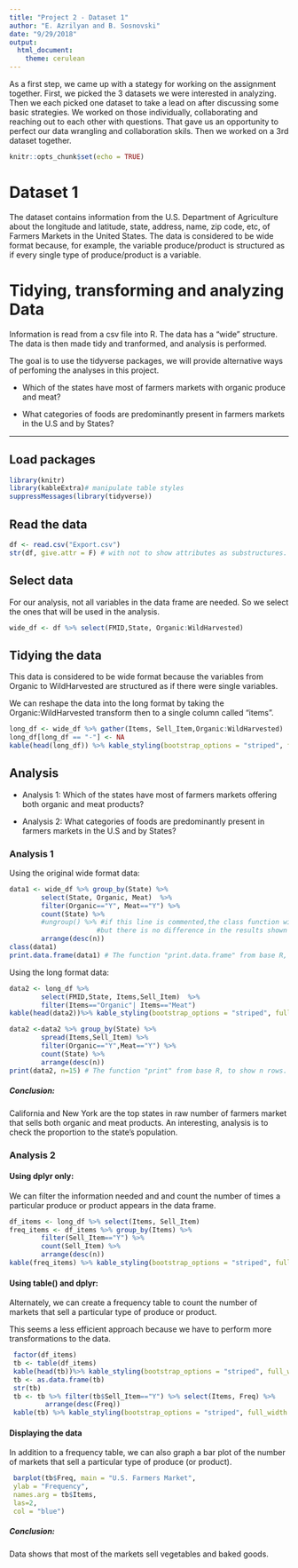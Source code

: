 ```yaml
---
title: "Project 2 - Dataset 1"
author: "E. Azrilyan and B. Sosnovski"
date: "9/29/2018"
output: 
  html_document: 
    theme: cerulean
---
```


As a first step, we came up with a stategy for working on the assignment together. First, we picked the 3 datasets we were interested in analyzing. Then we each picked one dataset to take a lead on after discussing some basic strategies. We worked on those individually, collaborating and reaching out to each other with questions. That gave us an opportunity to perfect our data wrangling and collaboration skils. Then we worked on a 3rd dataset together.

```r
knitr::opts_chunk$set(echo = TRUE)
```

# Dataset 1

The dataset contains information from the U.S. Department of Agriculture about the longitude and latitude, state, address, name, zip code, etc, of Farmers Markets in the United States. The data is considered to be wide format because, for example, the variable produce/product is structured as if every single type of produce/product is a variable.

# Tidying, transforming and analyzing Data

Information is read from a csv file into R. The data has a "wide" structure. The data is then made tidy and tranformed, and analysis is performed.

The goal is to use the tidyverse packages, we will provide alternative ways of perfoming the analyses in this project.

* Which of the states have most of farmers markets with organic produce and meat? 

* What categories of foods are predominantly present in farmers markets in the U.S and by States?

_____________________________________________________________________

## Load packages

```r
library(knitr)
library(kableExtra)# manipulate table styles
suppressMessages(library(tidyverse))
```

## Read the data

```r
df <- read.csv("Export.csv")
str(df, give.attr = F) # with not to show attributes as substructures. If T then str is really long... 
```

## Select data
For our analysis, not all variables in the data frame are needed. So we select the ones that will be used in the analysis.

```r
wide_df <- df %>% select(FMID,State, Organic:WildHarvested)
```


## Tidying the data

This data is considered to be wide format because the variables from Organic to WildHarvested are structured as if there were single variables.

We can reshape the data into the long format by taking the Organic:WildHarvested transform then to a single column called "items".

```r
long_df <- wide_df %>% gather(Items, Sell_Item,Organic:WildHarvested)
long_df[long_df == "-"] <- NA
kable(head(long_df)) %>% kable_styling(bootstrap_options = "striped", full_width = F)
```

## Analysis

* Analysis 1: Which of the states have most of farmers markets offering both organic and meat products? 

* Analysis 2: What categories of foods are predominantly present in farmers markets in the U.S and by States?

### Analysis 1

Using the original wide format data:

```r
data1 <- wide_df %>% group_by(State) %>% 
        select(State, Organic, Meat)  %>% 
        filter(Organic=="Y", Meat=="Y") %>% 
        count(State) %>% 
        #ungroup() %>% #if this line is commented,the class function will show "grouped_df", 
                      #but there is no difference in the results shown in the print displayed.
        arrange(desc(n))
class(data1)
print.data.frame(data1) # The function "print.data.frame" from base R, to show all rows.
```

Using the long format data:

```r
data2 <- long_df %>% 
        select(FMID,State, Items,Sell_Item)  %>% 
        filter(Items=="Organic"| Items=="Meat") 
kable(head(data2))%>% kable_styling(bootstrap_options = "striped", full_width = F)

data2 <-data2 %>% group_by(State) %>% 
        spread(Items,Sell_Item) %>%
        filter(Organic=="Y",Meat=="Y") %>% 
        count(State) %>% 
        arrange(desc(n))
print(data2, n=15) # The function "print" from base R, to show n rows.
```

##### Conclusion:

California and New York are the top states in raw number of farmers market that sells both organic and meat products. An interesting, analysis is to check the proportion to the state's population.



### Analysis 2

#### Using dplyr only:

We can filter the information needed and and count the number of times a particular produce or product appears in the data frame.

```r
df_items <- long_df %>% select(Items, Sell_Item)
freq_items <- df_items %>% group_by(Items) %>% 
        filter(Sell_Item=="Y") %>% 
        count(Sell_Item) %>% 
        arrange(desc(n))
kable(freq_items) %>% kable_styling(bootstrap_options = "striped", full_width = F)

```

#### Using table() and dplyr:
 
Alternately, we can create a frequency table to count the number of markets that sell a particular type of produce or product. 

This seems a less efficient approach because we have to perform more transformations to the data.

```r
 factor(df_items)
 tb <- table(df_items) 
 kable(head(tb))%>% kable_styling(bootstrap_options = "striped", full_width = F)
 tb <- as.data.frame(tb)
 str(tb)
 tb <- tb %>% filter(tb$Sell_Item=="Y") %>% select(Items, Freq) %>% 
         arrange(desc(Freq))
 kable(tb) %>% kable_styling(bootstrap_options = "striped", full_width = F)
```


#### Displaying the data

In addition to a frequency table, we can also graph a bar plot of the number of markets that sell a particular type of produce (or product).

```r
 barplot(tb$Freq, main = "U.S. Farmers Market",
 ylab = "Frequency",
 names.arg = tb$Items,
 las=2,
 col = "blue")
```


##### Conclusion:

Data shows that most of the markets sell vegetables and baked goods. 
